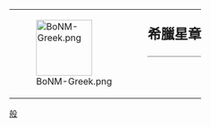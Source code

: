 {| style="border: 1px solid {{{border|gray}}}; background-color: {{{color|#fdffe7}}};"
|rowspan="2" valign="middle" | [[File:BoNM-Greek.png|100px]]
|rowspan="2" |
|style="font-size: x-large; padding: 0; vertical-align: middle; height: 1.1em;" | '''希臘星章'''
|-
|style="vertical-align: middle; border-top: 1px solid gray;" | {{{1}}}
|}

<noinclude>
[[Category:維基星章模板|般]]
</noinclude>
